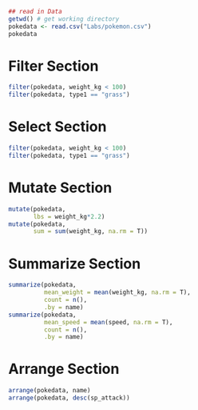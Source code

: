 ```{r}
## read in Data
getwd() # get working directory
pokedata <- read.csv("Labs/pokemon.csv")
pokedata
```

# Filter Section

```{r}
filter(pokedata, weight_kg < 100)
filter(pokedata, type1 == "grass")
```

# Select Section

```{r}
filter(pokedata, weight_kg < 100)
filter(pokedata, type1 == "grass")
```

# Mutate Section

```{r}
mutate(pokedata,
       lbs = weight_kg*2.2)
mutate(pokedata,
       sum = sum(weight_kg, na.rm = T))
```

# Summarize Section

```{r}
summarize(pokedata,
          mean_weight = mean(weight_kg, na.rm = T),
          count = n(),
          .by = name)
summarize(pokedata,
          mean_speed = mean(speed, na.rm = T),
          count = n(),
          .by = name)
```

# Arrange Section

```{r}
arrange(pokedata, name)
arrange(pokedata, desc(sp_attack))
```
